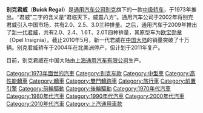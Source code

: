 {{Infobox automobile
| name = 別克君威<br>Buick Regal
| image = File:2019 Buick Regal GS sedan front NYIAS 2019.jpg
| caption = 美國規格的第六代別克君威
| manufacturer = [[別克|別克]]（[[通用|通用]]）
| aka = [[歐寶|歐寶]]Insignia（歐洲）<br />[[佛賀|佛賀]] Insignia（英國）<br />[[霍頓|霍頓]]Commodore（ZB）（澳洲及紐西蘭）
| model_years = '''北美洲'''<br />1973–2004, 2011–2020<br />'''中國'''<br />1999年至今
| class = [[中型車|中型車]]（1973–1987、2009年自己<br />[[中型車|中型]][[豪華轎車|豪華轎車]]（1988–2004）
| layout = [[前置後驅|前置後驅]]（1973–1987）<br />[[前置前驅|前置前驅]]（1988-2010）<br/>[[前置四驅|前置四驅]] (2008–2020)
| sp = us
| predecessor = [[別克世紀|別克世紀]]（1981）
| successor = [[別克君越|別克君越]]（1988–2004）
}}
'''别克君威'''（'''Buick Regal'''）是[[通用汽车公司|通用汽车公司]][[别克|别克]]旗下的一款[[中级轿车|中级轿车]]，于1973年推出。“君威”二字的含义是“君临天下，威震八方”。通用汽车公司于2002年将别克君威引入中国市场，共有2.0、2.5、3.0三种排量。之后，通用汽车于2009年推出了[[新一代君威|新一代君威]]，共有2.0、2.4、1.6T、2.0T四种排量，其原型车为[[欧宝勋章|欧宝勋章]]（Opel Insignia）。截止2010年5月，新一代君威在[[中国大陆|中国大陆]]的销量突破了十万辆。别克君威轿车于2004年在北美洲停产，但计划于2011年复产。

目前，别克君威在中国大陆由[[上海通用汽车有限公司|上海通用汽车有限公司]]生产。

{{Buick China timeline}}
{{别克汽车车型}}

[[Category:1973年面世的汽車|Category:1973年面世的汽車]]
[[Category:别克车款|Category:别克车款]]
[[Category:中型車|Category:中型車]]
[[Category:高性能轎車|Category:高性能轎車]]
[[Category:轎車|Category:轎車]]
[[Category:雙門轎跑車|Category:雙門轎跑車]]
[[Category:旅行車|Category:旅行車]]
[[Category:前置引擎|Category:前置引擎]]
[[Category:前輪驅動|Category:前輪驅動]]
[[Category:後輪驅動|Category:後輪驅動]]
[[Category:1970年代汽車|Category:1970年代汽車]]
[[Category:1980年代汽車|Category:1980年代汽車]]
[[Category:1990年代汽車|Category:1990年代汽車]]
[[Category:2000年代汽車|Category:2000年代汽車]]
[[Category:2010年代汽車|Category:2010年代汽車]]
[[Category:上汽通用車款|Category:上汽通用車款]]
